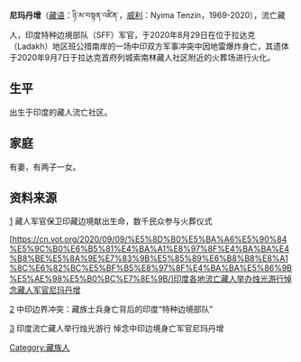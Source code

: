 {{Refimprove|time=2020-09-09T15:34:02+00:00}}
'''尼玛丹增'''（[[藏语|藏语]]：ཉི་མ་བསྟན་འཛིན་，[[威利转写|威利]]：Nyima Tenzin，1969-2020），流亡藏人，印度特种边境部队（SFF）军官，于2020年8月29日在位于拉达克（Ladakh）地区班公措南岸的一场中印双方军事冲突中因地雷爆炸身亡，其遗体于2020年9月7日于拉达克首府列城索南林藏人社区附近的火葬场进行火化。

== 生平 ==
出生于印度的藏人流亡社区。

== 家庭 ==
有妻，有两子一女。

== 资料来源 ==
[https://cn.vot.org/2020/09/07/%E8%97%8F%E4%BA%BA%E5%86%9B%E5%AE%98%E4%BF%9D%E5%8D%AB%E5%8D%B0%E8%97%8F%E8%BE%B9%E5%A2%83%E7%8C%AE%E5%87%BA%E7%94%9F%E5%91%BD%EF%BC%8C%E6%95%B0%E5%8D%83%E6%B0%91%E4%BC%97%E5%8F%82%E4%B8%8E%E7%81%AB/] {{Wayback|url=https://cn.vot.org/2020/09/07/%E8%97%8F%E4%BA%BA%E5%86%9B%E5%AE%98%E4%BF%9D%E5%8D%AB%E5%8D%B0%E8%97%8F%E8%BE%B9%E5%A2%83%E7%8C%AE%E5%87%BA%E7%94%9F%E5%91%BD%EF%BC%8C%E6%95%B0%E5%8D%83%E6%B0%91%E4%BC%97%E5%8F%82%E4%B8%8E%E7%81%AB/ |date=20200929075049 }}藏人军官保卫印藏边境献出生命，数千民众参与火葬仪式

[https://cn.vot.org/2020/09/09/%E5%8D%B0%E5%BA%A6%E5%90%84%E5%9C%B0%E6%B5%81%E4%BA%A1%E8%97%8F%E4%BA%BA%E4%B8%BE%E5%8A%9E%E7%83%9B%E5%85%89%E6%B8%B8%E8%A1%8C%E6%82%BC%E5%BF%B5%E8%97%8F%E4%BA%BA%E5%86%9B%E5%AE%98%E5%B0%BC%E7%8E%9B/]印度各地流亡藏人举办烛光游行悼念藏人军官尼玛丹增

[https://www.bbc.com/zhongwen/simp/world-54025474] {{Wayback|url=https://www.bbc.com/zhongwen/simp/world-54025474 |date=20200910140850 }}中印边界冲突：藏族士兵身亡背后的印度“特种边境部队”

[https://www.rfa.org/mandarin/Xinwen/7-09092020135204.html] {{Wayback|url=https://www.rfa.org/mandarin/Xinwen/7-09092020135204.html |date=20200913110318 }}印度流亡藏人举行烛光游行 悼念中印边境身亡军官尼玛丹增

[[Category:藏族人|Category:藏族人]]